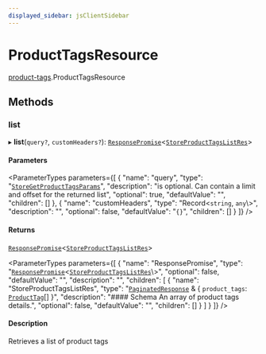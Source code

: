 ```yaml
---
displayed_sidebar: jsClientSidebar
---
```



# ProductTagsResource

[product-tags](../../modules/product_tags.mdx).ProductTagsResource

## Methods

### list

▸ **list**(`query?`, `customHeaders?`): [`ResponsePromise`](../../swaps/modules/swaps.internal.mdx#responsepromise)<[`StoreProductTagsListRes`](../../internal/modules/admin_discounts.internal.internal.mdx#storeproducttagslistres)\>

#### Parameters

<ParameterTypes parameters={[
  {
    "name": "query",
    "type": "[`StoreGetProductTagsParams`](../../internal/classes/admin_discounts.internal.internal.StoreGetProductTagsParams.mdx)",
    "description": "is optional. Can contain a limit and offset for the returned list",
    "optional": true,
    "defaultValue": "",
    "children": []
  },
  {
    "name": "customHeaders",
    "type": "Record<`string`, `any`\\>",
    "description": "",
    "optional": false,
    "defaultValue": "`{}`",
    "children": []
  }
]} />

#### Returns

[`ResponsePromise`](../../swaps/modules/swaps.internal.mdx#responsepromise)<[`StoreProductTagsListRes`](../../internal/modules/admin_discounts.internal.internal.mdx#storeproducttagslistres)\>

<ParameterTypes parameters={[
  {
    "name": "ResponsePromise",
    "type": "[`ResponsePromise`](../../swaps/modules/swaps.internal.mdx#responsepromise)<[`StoreProductTagsListRes`](../../internal/modules/admin_discounts.internal.internal.mdx#storeproducttagslistres)\\>",
    "optional": false,
    "defaultValue": "",
    "description": "",
    "children": [
      {
        "name": "StoreProductTagsListRes",
        "type": "[`PaginatedResponse`](../../admin_batch_jobs/modules/admin_batch_jobs.internal.mdx#paginatedresponse) & { `product_tags`: [`ProductTag`](../../internal/classes/admin_collections.internal.ProductTag.mdx)[]  }",
        "description": "#### Schema An array of product tags details.",
        "optional": false,
        "defaultValue": "",
        "children": []
      }
    ]
  }
]} />

#### Description

Retrieves a list of product tags

